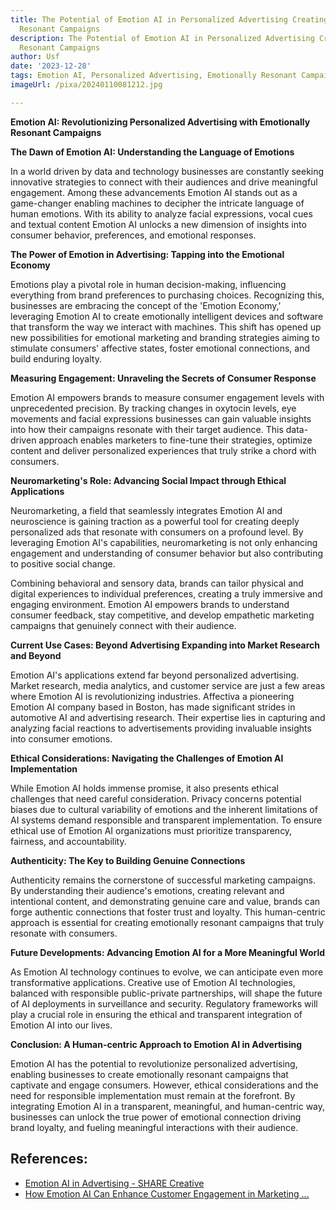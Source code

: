 ```yaml
---
title: The Potential of Emotion AI in Personalized Advertising Creating Emotionally
  Resonant Campaigns
description: The Potential of Emotion AI in Personalized Advertising Creating Emotionally
  Resonant Campaigns
author: Usf
date: '2023-12-28'
tags: Emotion AI, Personalized Advertising, Emotionally Resonant Campaigns
imageUrl: /pixa/20240110081212.jpg

---
```

**Emotion AI: Revolutionizing Personalized Advertising with Emotionally Resonant Campaigns**

**The Dawn  of Emotion  AI:  Understanding the Language of Emotions**

In a world driven by  data and technology businesses are constantly seeking innovative strategies to connect with their audiences and drive meaningful engagement.  Among these advancements  Emotion AI stands out as a game-changer enabling machines to decipher the intricate language of human emotions. With its ability to analyze facial expressions, vocal  cues and textual content Emotion AI unlocks a new dimension of insights into consumer behavior, preferences, and emotional responses.

**The Power of  Emotion in Advertising: Tapping into the Emotional Economy**

Emotions play a pivotal role in  human  decision-making, influencing everything from brand preferences to purchasing choices. Recognizing this, businesses are embracing the concept of the 'Emotion Economy,' leveraging Emotion AI to create emotionally intelligent devices and software that transform  the way we interact with machines. This shift has opened up new possibilities for emotional marketing and branding strategies aiming to stimulate consumers' affective states, foster emotional connections, and build enduring loyalty.

**Measuring  Engagement: Unraveling the Secrets of Consumer Response**

Emotion AI  empowers brands to measure consumer engagement levels  with unprecedented precision. By tracking changes in oxytocin levels, eye movements  and facial expressions businesses can gain valuable insights into how their  campaigns resonate with their target audience. This data-driven approach enables marketers to fine-tune their strategies, optimize content and deliver personalized  experiences that truly strike a  chord  with consumers.

**Neuromarketing's  Role: Advancing Social  Impact through Ethical Applications**

Neuromarketing, a field that seamlessly integrates Emotion AI and neuroscience is gaining traction as a powerful tool for creating  deeply personalized ads that  resonate with consumers on a profound level. By leveraging Emotion AI's capabilities, neuromarketing is not only enhancing engagement and understanding of consumer behavior but also contributing to positive social change.

Combining behavioral and sensory data, brands can  tailor physical and digital experiences to individual preferences, creating a truly immersive and engaging environment. Emotion AI  empowers  brands to understand  consumer feedback, stay competitive,  and develop empathetic  marketing campaigns that genuinely connect with their audience.

**Current Use Cases:  Beyond Advertising Expanding into Market Research and  Beyond**

Emotion  AI's applications extend far beyond personalized advertising. Market  research, media analytics, and customer service are just a few areas where Emotion AI is revolutionizing industries. Affectiva a pioneering Emotion AI company based in Boston, has made significant strides in automotive AI and advertising research. Their  expertise lies in capturing and analyzing facial  reactions to  advertisements  providing invaluable insights into consumer emotions.

**Ethical Considerations: Navigating  the Challenges of  Emotion AI Implementation**

While  Emotion AI holds immense promise, it also presents ethical challenges that need careful consideration. Privacy concerns potential biases due to cultural variability of emotions and the inherent limitations of  AI systems demand responsible  and transparent implementation. To ensure ethical use of Emotion AI organizations must  prioritize transparency, fairness, and  accountability.

**Authenticity: The Key to  Building Genuine Connections**

Authenticity remains the cornerstone of  successful  marketing campaigns. By understanding their audience's emotions, creating relevant and intentional content, and demonstrating genuine care and value, brands can forge authentic connections that foster trust and loyalty. This human-centric  approach is essential for creating emotionally resonant campaigns that truly resonate with consumers.

**Future Developments: Advancing Emotion AI for a More Meaningful World**

As Emotion AI technology continues to evolve,  we can anticipate even more transformative  applications.  Creative use  of Emotion AI technologies, balanced  with responsible public-private  partnerships,  will shape  the future of AI deployments in surveillance and security. Regulatory frameworks will play a crucial role  in ensuring the  ethical and transparent integration  of Emotion AI into our lives.

**Conclusion: A Human-centric Approach to Emotion AI in  Advertising**

Emotion AI has the potential to revolutionize personalized advertising, enabling businesses to create emotionally resonant campaigns that captivate and engage consumers.  However, ethical considerations and the  need for responsible implementation must remain at the forefront. By integrating Emotion  AI  in a transparent, meaningful, and human-centric way, businesses can unlock the true power of emotional connection driving  brand loyalty, and fueling meaningful interactions with their audience.

## References:
- [Emotion AI in Advertising - SHARE Creative](https://sharecreative.com/news/emotion-ai-in-advertising/)
- [How Emotion AI Can Enhance Customer Engagement in Marketing ...](https://www.linkedin.com/pulse/how-emotion-ai-can-enhance-customer-engagement-marketing-campaigns)
